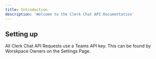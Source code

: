 ```yaml
---
title: Introduction
description: 'Welcome to the Clerk Chat API Documentation'
---
```


## Setting up

All Clerk Chat API Requests use a Teams API key. This can be found by Worskpace Owners on the Settings Page.

